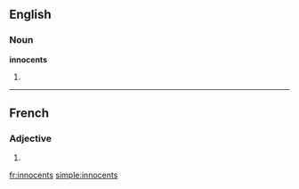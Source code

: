 ==English==

===Noun===
'''innocents'''

# {{plural of|[[innocent]]}}

----

==French==

===Adjective===
{{fr-adj-form}} {{m|p}}

# {{form of|masculine plural|innocent|lang=French}}

[[fr:innocents]]
[[simple:innocents]]